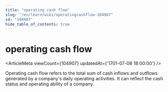 ```yaml
---
title: "operating cash flow"
slug: "/en/learn/wiki/operatingcashflow-104907"
id: "104907"
hide_table_of_contents: true
---
```



# operating cash flow

<ArticleMeta viewCount={104907} updatedAt={'1701-07-08 18:00:00'} />

Operating cash flow refers to the total sum of cash inflows and outflows generated by a company's daily operating activities. It can reflect the cash status and operating ability of a company.
